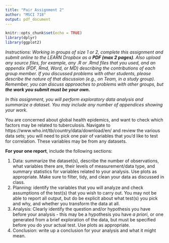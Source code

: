 ```yaml
---
title: "Pair Assignment 2"
author: "MSCI 718"
output: pdf_document
---
```


```r
knitr::opts_chunk$set(echo = TRUE)
library(dplyr)
library(ggplot2)
```

*Instructions: Working in groups of size 1 or 2, complete this assignment and submit online to the LEARN Dropbox as a ***_PDF (max 2 pages)_***. Also upload any source files, for example, any .R or .Rmd files that you used, and an appendix (PDF, Rmd, Word, or MD) describing the contributions of each group member. If you discussed problems with other students, please describe the nature of that discussion (e.g., on Team, in a study group). Remember, you can discuss approaches to problems with other groups, but ***_the work you submit must be your own._**

*In this assignment, you will perform exploratory data analysis and summarize a dataset. You may include any number of appendices showing your work.*

You are concerned about global health epidemics, and want to check which factors may be related to tuberculosis. Navigate to https://www.who.int/tb/country/data/download/en/ and review the various data sets; you will need to pick one pair of variables that you'd like to test for correlation. These variables may be from any datasets.

**For your one report**, include the following sections:

 1. Data: summarize the dataset(s), describe the number of observations, what variables there are, their levels of measurement/data type, and summary statistics for variables related to your analysis. Use plots as appropriate. Make sure to filter, tidy, and clean your data as discussed in class.
 2. Planning: identify the variables that you will analyze and check assumptions of the test(s) that you wish to carry out. You may not be able to report all output, but do be explicit about what test(s) you pick and why, and whether you transform the data at all. 
 3. Analysis: Clearly identify the question and/or hypothesis you have before your analysis - this may be a hypothesis you have *a priori*, or one generated from a brief exploration of the data, but must be specified before you do your actual test. Use plots as appropriate.
 4. Conclusion: write up a conclusion for your analysis and what it might mean.


